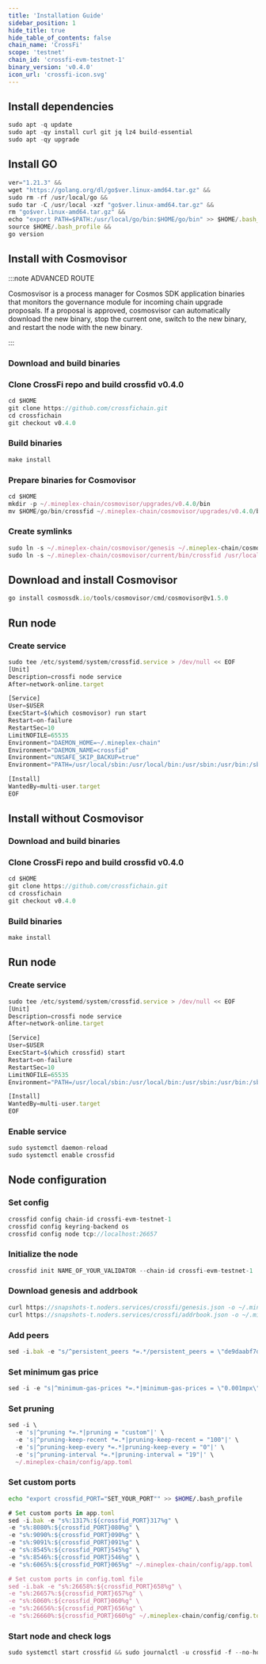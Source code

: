 ```yaml
---
title: 'Installation Guide'
sidebar_position: 1
hide_title: true
hide_table_of_contents: false
chain_name: 'CrossFi'
scope: 'testnet'
chain_id: 'crossfi-evm-testnet-1'
binary_version: 'v0.4.0'
icon_url: 'crossfi-icon.svg'
---
```



<PageTitle
  iconUrl="img/crossfi-icon.svg"
  title="CrossFi Installation Guide"
  chainId="crossfi-evm-testnet-1"
  version="v0.4.0"
/>

## Install dependencies

```js
sudo apt -q update
sudo apt -qy install curl git jq lz4 build-essential
sudo apt -qy upgrade
```

## Install GO

```js
ver="1.21.3" &&
wget "https://golang.org/dl/go$ver.linux-amd64.tar.gz" &&
sudo rm -rf /usr/local/go &&
sudo tar -C /usr/local -xzf "go$ver.linux-amd64.tar.gz" &&
rm "go$ver.linux-amd64.tar.gz" &&
echo "export PATH=$PATH:/usr/local/go/bin:$HOME/go/bin" >> $HOME/.bash_profile &&
source $HOME/.bash_profile &&
go version
```

## Install with Cosmovisor

:::note ADVANCED ROUTE

Cosmosvisor is a process manager for Cosmos SDK application binaries that monitors the governance module for incoming chain upgrade proposals. If a proposal is approved, cosmosvisor can automatically download the new binary, stop the current one, switch to the new binary, and restart the node with the new binary.

:::

### Download and build binaries

### Clone CrossFi repo and build crossfid v0.4.0

```js
cd $HOME
git clone https://github.com/crossfichain.git
cd crossfichain
git checkout v0.4.0
```

### Build binaries

```js
make install
```

### Prepare binaries for Cosmovisor

```js
cd $HOME
mkdir -p ~/.mineplex-chain/cosmovisor/upgrades/v0.4.0/bin
mv $HOME/go/bin/crossfid ~/.mineplex-chain/cosmovisor/upgrades/v0.4.0/bin/
```

### Create symlinks

```js
sudo ln -s ~/.mineplex-chain/cosmovisor/genesis ~/.mineplex-chain/cosmovisor/current -f
sudo ln -s ~/.mineplex-chain/cosmovisor/current/bin/crossfid /usr/local/bin/crossfid -f
```

## Download and install Cosmovisor

```js
go install cosmossdk.io/tools/cosmovisor/cmd/cosmovisor@v1.5.0
```

## Run node

### Create service

```js
sudo tee /etc/systemd/system/crossfid.service > /dev/null << EOF
[Unit]
Description=crossfi node service
After=network-online.target

[Service]
User=$USER
ExecStart=$(which cosmovisor) run start
Restart=on-failure
RestartSec=10
LimitNOFILE=65535
Environment="DAEMON_HOME=~/.mineplex-chain"
Environment="DAEMON_NAME=crossfid"
Environment="UNSAFE_SKIP_BACKUP=true"
Environment="PATH=/usr/local/sbin:/usr/local/bin:/usr/sbin:/usr/bin:/sbin:/bin:/usr/games:/usr/local/games:/snap/bin:~/.mineplex-chain/cosmovisor/current/bin"

[Install]
WantedBy=multi-user.target
EOF
```

## Install without Cosmovisor

### Download and build binaries

### Clone CrossFi repo and build crossfid v0.4.0

```js
cd $HOME
git clone https://github.com/crossfichain.git
cd crossfichain
git checkout v0.4.0
```

### Build binaries

```js
make install
```

## Run node

### Create service

```js
sudo tee /etc/systemd/system/crossfid.service > /dev/null << EOF
[Unit]
Description=crossfi node service
After=network-online.target

[Service]
User=$USER
ExecStart=$(which crossfid) start
Restart=on-failure
RestartSec=10
LimitNOFILE=65535
Environment="PATH=/usr/local/sbin:/usr/local/bin:/usr/sbin:/usr/bin:/sbin:/bin:/usr/games:/usr/local/games:/snap/bin"

[Install]
WantedBy=multi-user.target
EOF
```

### Enable service

```js
sudo systemctl daemon-reload
sudo systemctl enable crossfid
```

## Node configuration

### Set config

```js
crossfid config chain-id crossfi-evm-testnet-1
crossfid config keyring-backend os
crossfid config node tcp://localhost:26657
```

### Initialize the node

```js
crossfid init NAME_OF_YOUR_VALIDATOR --chain-id crossfi-evm-testnet-1
```

### Download genesis and addrbook

```js
curl https://snapshots-t.noders.services/crossfi/genesis.json -o ~/.mineplex-chain/config/genesis.json
curl https://snapshots-t.noders.services/crossfi/addrbook.json -o ~/.mineplex-chain/config/addrbook.json
```

### Add peers

```js
sed -i.bak -e "s/^persistent_peers *=.*/persistent_peers = \"de9daabf7d001c44749bca2eab3085d40ef3accb@crossfi-t-rpc.noders.services:26056\"/" ~/.mineplex-chain/config/config.toml
```

### Set minimum gas price

```js
sed -i -e "s|^minimum-gas-prices *=.*|minimum-gas-prices = \"0.001mpx\"|" ~/.mineplex-chain/config/app.toml
```

### Set pruning

```js
sed -i \
  -e 's|^pruning *=.*|pruning = "custom"|' \
  -e 's|^pruning-keep-recent *=.*|pruning-keep-recent = "100"|' \
  -e 's|^pruning-keep-every *=.*|pruning-keep-every = "0"|' \
  -e 's|^pruning-interval *=.*|pruning-interval = "19"|' \
  ~/.mineplex-chain/config/app.toml
```

### Set custom ports

```bash
echo "export crossfid_PORT="SET_YOUR_PORT"" >> $HOME/.bash_profile
```

```js
# Set custom ports in app.toml
sed -i.bak -e "s%:1317%:${crossfid_PORT}317%g" \
-e "s%:8080%:${crossfid_PORT}080%g" \
-e "s%:9090%:${crossfid_PORT}090%g" \
-e "s%:9091%:${crossfid_PORT}091%g" \
-e "s%:8545%:${crossfid_PORT}545%g" \
-e "s%:8546%:${crossfid_PORT}546%g" \
-e "s%:6065%:${crossfid_PORT}065%g" ~/.mineplex-chain/config/app.toml

# Set custom ports in config.toml file
sed -i.bak -e "s%:26658%:${crossfid_PORT}658%g" \
-e "s%:26657%:${crossfid_PORT}657%g" \
-e "s%:6060%:${crossfid_PORT}060%g" \
-e "s%:26656%:${crossfid_PORT}656%g" \
-e "s%:26660%:${crossfid_PORT}660%g" ~/.mineplex-chain/config/config.toml
```

### Start node and check logs

```js
sudo systemctl start crossfid && sudo journalctl -u crossfid -f --no-hostname -o cat
```
